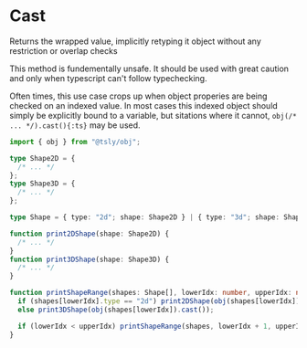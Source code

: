 
# Cast

Returns the wrapped value, implicitly retyping it object without any restriction or overlap checks

<Callout type="warning">
  This method is fundementally unsafe. It should be used with great caution and
  only when typescript can't follow typechecking.
</Callout>

Often times, this use case crops up when object properies are being checked on an indexed value. In most cases this indexed object should simply be explicitly bound to a variable, but sitations where it cannot, `obj(/* ... */).cast(){:ts}` may be used.

```ts copy codesandbox=tsly
import { obj } from "@tsly/obj";

type Shape2D = {
  /* ... */
};
type Shape3D = {
  /* ... */
};

type Shape = { type: "2d"; shape: Shape2D } | { type: "3d"; shape: Shape3D };

function print2DShape(shape: Shape2D) {
  /* ... */
}
function print3DShape(shape: Shape3D) {
  /* ... */
}

function printShapeRange(shapes: Shape[], lowerIdx: number, upperIdx: number) {
  if (shapes[lowerIdx].type == "2d") print2DShape(obj(shapes[lowerIdx]).cast());
  else print3DShape(obj(shapes[lowerIdx]).cast());

  if (lowerIdx < upperIdx) printShapeRange(shapes, lowerIdx + 1, upperIdx);
}
```
